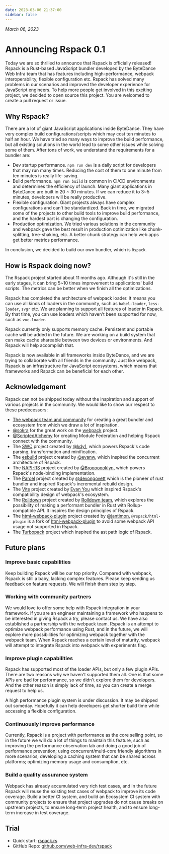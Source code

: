 ```yaml
---
date: 2023-03-06 21:37:00
sidebar: false
---
```


_March 06, 2023_

# Announcing Rspack 0.1

Today we are so thrilled to announce that Rspack is officially released! Rspack is a Rust-based JavaScript bundler developed by the ByteDance Web Infra team that has features including high-performance, webpack interoperability, flexible configuration etc. Rspack has solved many problems in our scenarios and improved the developer experience for JavaScript engineers. To help more people get involved in this exciting project, we decided to open source this project. You are welcomed to create a pull request or issue.

## Why Rspack?

There are a lot of giant JavaScript applications inside ByteDance. They have very complex build configurations/scripts which may cost ten minutes to half an hour. We have tried so many ways to improve the build performance, but all existing solutions in the world lead to some other issues while solving some of them. After tons of work, we understand the requirements for a bundler are:

- Dev startup performance. `npm run dev` is a daily script for developers that may run many times. Reducing the cost of them to one minute from ten minutes is really life-saving.
- Build performance. `npm run build` is common in CI/CD environments and determines the efficiency of launch. Many giant applications in ByteDance are built in 20 ~ 30 minutes. If we can reduce it to 3~5 minutes, developers will be really productive.
- Flexible configuration. Giant projects always have complex configurations and can't be standardized. Back in time, we migrated some of the projects to other build tools to improve build performance, and the hardest part is changing the configuration.
- Production optimization. We tried various solutions in the community and webpack gave the best result in production optimization like chunk-splitting, tree-shaking, etc. A better chunk strategy can help web apps get better metrics performance.

In conclusion, we decided to build our own bundler, which is `Rspack`.

## How is Rspack doing now?

The Rspack project started about 11 months ago. Although it's still in the early stages, it can bring 5~10 times improvement to applications' build scripts. The metrics can be better when we finish all the optimizations.

Rspack has completed the architecture of webpack loader. It means you can use all kinds of loaders in the community, such as `babel-loader`, `less-loader`, `svgr` etc. We are planning to support all features of loader in Rspack. By that time, you can use loaders which haven't been supported for now, such as `vue-loader`.

Rspack currently only supports memory cache. Persistent and portable cache will be added in the future. We are working on a build system that can make cache shareable between two devices or environments. And Rspack will help accomplish that.

Rspack is now available in all frameworks inside ByteDance, and we are trying to collaborate with all friends in the community. Just like webpack, Rspack is an infrastructure for JavaScript ecosystems, which means that frameworks and Rspack can be beneficial for each other.

## Acknowledgement

Rspack can not be shipped today without the inspiration and support of various projects in the community. We would like to show our respect to these predecessors:

- [The webpack team and community](https://webpack.js.org/) for creating a great bundler and ecosystem from which we draw a lot of inspiration.
- [@sokra](https://github.com/sokra) for the great work on the [webpack](https://github.com/webpack/webpack) project.
- [@ScriptedAlchemy](https://github.com/ScriptedAlchemy) for creating Module Federation and helping Rspack connect with the community.
- The [SWC](https://github.com/swc-project/swc) project created by [@kdy1](https://github.com/kdy1), which powers Rspack's code parsing, transformation and minification.
- The [esbuild](https://github.com/evanw/esbuild) project created by [@evanw](https://github.com/evanw), which inspired the concurrent architecture of Rspack.
- The [NAPI-RS](https://github.com/napi-rs/napi-rs) project created by [@Brooooooklyn](https://github.com/Brooooooklyn), which powers Rspack's node-binding implementation.
- The [Parcel](https://github.com/parcel-bundler/parcel) project created by [@devongovett](https://github.com/devongovett) which is the pioneer of rust bundler and inspired Rspack's incremental rebuild design.
- The [Vite](https://github.com/vitejs/vite) project created by [Evan You](https://github.com/yyx990803) which inspired Rspack's compatibility design of webpack's ecosystem.
- The [Rolldown](https://github.com/rolldown-rs/rolldown) project created by [Rolldown team](https://github.com/sponsors/rolldown-rs), which explores the possibility of making a performant bundler in Rust with Rollup-compatible API. It inspires the design principles of Rspack.
- The [html-webpack-plugin](https://github.com/jantimon/html-webpack-plugin) project created by [@jantimon](https://github.com/jantimon), `@rspack/html-plugin` is a fork of [html-webpack-plugin](https://github.com/jantimon/html-webpack-plugin) to avoid some webpack API usage not supported in Rspack.
- The [Turbopack](https://github.com/vercel/turbo) project which inspired the ast path logic of Rspack.

## Future plans

### Improve basic capabilities

Keep building Rspack will be our top priority. Compared with webpack, Rspack is still a baby, lacking complex features. Please keep sending us feedback on feature requests. We will finish them step by step.

### Working with community partners

We would love to offer some help with Rspack integration in your framework. If you are an engineer maintaining a framework who happens to be interested in giving Rspack a try, please contact us.
We have also established a partnership with the webpack team. Rspack is an attempt to optimize webpack performance using Rust, and in the future, we will explore more possibilities for optimizing webpack together with the webpack team. When Rspack reaches a certain level of maturity, webpack will attempt to integrate Rspack into webpack with experiments flag.

### Improve plugin capabilities

Rspack has supported most of the loader APIs, but only a few plugin APIs. There are two reasons why we haven't supported them all. One is that some APIs are bad for performance, so we didn't explore them for developers. And the other reason is simply lack of time, so you can create a merge request to help us.

A high performance plugin system is under discussion. It may be shipped out someday. Hopefully it can help developers get shorter build time while accessing a flexible configuration.

### Continuously improve performance

Currently, Rspack is a project with performance as the core selling point, so in the future we will do a lot of things to maintain this feature, such as improving the performance observation lab and doing a good job of performance prevention; using concurrent/multi-core friendly algorithms in more scenarios; developing a caching system that can be shared across platforms; optimizing memory usage and consumption, etc.

### Build a quality assurance system

Webpack has already accumulated very rich test cases, and in the future Rspack will reuse the existing test cases of webpack to improve its code coverage. Build a better CI system, and build an Ecosystem CI system with community projects to ensure that project upgrades do not cause breaks on upstream projects, to ensure long-term project health, and to ensure long-term increase in test coverage.

## Trial

- Quick start: [rspack.rs](/guide/start/quick-start)
- GitHub Repo: [github.com/web-infra-dev/rspack](https://github.com/web-infra-dev/rspack)
